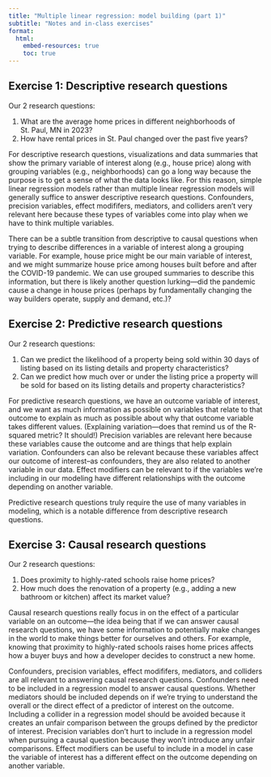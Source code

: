```yaml
---
title: "Multiple linear regression: model building (part 1)"
subtitle: "Notes and in-class exercises"
format: 
  html:
    embed-resources: true
    toc: true
---
```



## Exercise 1: Descriptive research questions

Our 2 research questions:

1. What are the average home prices in different neighborhoods of St. Paul, MN in 2023?
2. How have rental prices in St. Paul changed over the past five years?

For descriptive research questions, visualizations and data summaries that show the primary variable of interest along (e.g., house price) along with grouping variables (e.g., neighborhoods) can go a long way because the purpose is to get a sense of what the data looks like. For this reason, simple linear regression models rather than multiple linear regression models will generally suffice to answer descriptive research questions. Confounders, precision variables, effect modififers, mediators, and colliders aren't very relevant here because these types of variables come into play when we have to think multiple variables.

There can be a subtle transition from descriptive to causal questions when trying to describe differences in a variable of interest along a grouping variable. For example, house price might be our main variable of interest, and we might summarize house price among houses built before and after the COVID-19 pandemic. We can use grouped summaries to describe this information, but there is likely another question lurking---did the pandemic cause a change in house prices (perhaps by fundamentally changing the way builders operate, supply and demand, etc.)?



## Exercise 2: Predictive research questions

Our 2 research questions:

1. Can we predict the likelihood of a property being sold within 30 days of listing based on its listing details and property characteristics?
2. Can we predict how much over or under the listing price a property will be sold for based on its listing details and property characteristics?

For predictive research questions, we have an outcome variable of interest, and we want as much information as possible on variables that relate to that outcome to explain as much as possible about why that outcome variable takes different values. (Explaining variation---does that remind us of the R-squared metric? It should!) Precision variables are relevant here because these variables cause the outcome and are things that help explain variation. Confounders can also be relevant because these variables affect our outcome of interest--as confounders, they are also related to another variable in our data. Effect modifiers can be relevant to if the variables we're including in our modeling have different relationships with the outcome depending on another variable.

Predictive research questions truly require the use of many variables in modeling, which is a notable difference from descriptive research questions.



## Exercise 3: Causal research questions

Our 2 research questions:

1. Does proximity to highly-rated schools raise home prices?
2. How much does the renovation of a property (e.g., adding a new bathroom or kitchen) affect its market value?

Causal research questions really focus in on the effect of a particular variable on an outcome---the idea being that if we can answer causal research questions, we have some information to potentially make changes in the world to make things better for ourselves and others. For example, knowing that proximity to highly-rated schools raises home prices affects how a buyer buys and how a developer decides to construct a new home.

Confounders, precision variables, effect modififers, mediators, and colliders are all relevant to answering causal research questions. Confounders need to be included in a regression model to answer causal questions. Whether mediators should be included depends on if we're trying to understand the overall or the direct effect of a predictor of interest on the outcome. Including a collider in a regression model should be avoided because it creates an unfair comparison between the groups defined by the predictor of interest. Precision variables don't hurt to include in a regression model when pursuing a causal question because they won't introduce any unfair comparisons. Effect modifiers can be useful to include in a model in case the variable of interest has a different effect on the outcome depending on another variable.



